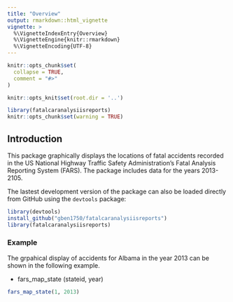 ```yaml
---
title: "Overview"
output: rmarkdown::html_vignette
vignette: >
  %\VignetteIndexEntry{Overview}
  %\VignetteEngine{knitr::rmarkdown}
  %\VignetteEncoding{UTF-8}
---
```


```r
knitr::opts_chunk$set(
  collapse = TRUE,
  comment = "#>"
)
```

```r
knitr::opts_knit$set(root.dir = '..')
```

```r
library(fatalcaranalysiisreports)
knitr::opts_chunk$set(warning = TRUE)
```
## Introduction
This package graphically displays the locations of fatal accidents recorded in the US National Highway Traffic
Safety Administration's Fatal Analysis Reporting System (FARS). The package includes data for the years 2013-2105.

The lastest development version of the package can also be loaded directly from GitHub using the `devtools` package:

```r
library(devtools)
install_github("gben1750/fatalcaranalysiisreports")
library(fatalcaranalysiisreports)
```
### Example
The grpahical display of accidents for Albama in the year 2013 can be shown in the following example.

*    fars_map_state (stateid, year)
``` r
fars_map_state(1, 2013)
```

